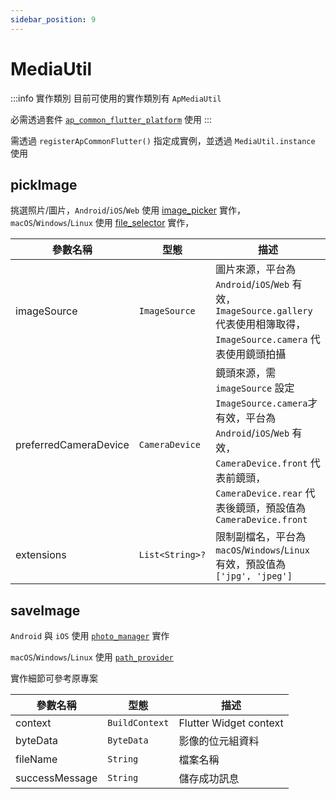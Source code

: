 ```yaml
---
sidebar_position: 9
---
```


# MediaUtil

:::info 實作類別
目前可使用的實作類別有 `ApMediaUtil`

必需透過套件 [`ap_common_flutter_platform`](https://pub.dev/packages/ap_common_flutter_platform)
使用
:::

需透過 `registerApCommonFlutter()` 指定成實例，並透過 `MediaUtil.instance` 使用

## pickImage

挑選照片/圖片，`Android`/`iOS`/`Web` 使用 [image_picker](https://pub.dev/packages/image_picker)
實作，`macOS`/`Windows`/`Linux` 使用 [file_selector](https://pub.dev/packages/file_selector) 實作，

| 參數名稱                  | 型態              | 描述                                                                                                                                                          |
|-----------------------|-----------------|-------------------------------------------------------------------------------------------------------------------------------------------------------------|
| imageSource           | `ImageSource`   | 圖片來源，平台為 `Android`/`iOS`/`Web` 有效，`ImageSource.gallery` 代表使用相簿取得，`ImageSource.camera` 代表使用鏡頭拍攝                                                              |
| preferredCameraDevice | `CameraDevice`  | 鏡頭來源，需 `imageSource` 設定 `ImageSource.camera`才有效，平台為 `Android`/`iOS`/`Web` 有效，`CameraDevice.front` 代表前鏡頭，`CameraDevice.rear` 代表後鏡頭，預設值為 `CameraDevice.front` |
| extensions            | `List<String>?` | 限制副檔名，平台為 `macOS`/`Windows`/`Linux` 有效，預設值為 `['jpg', 'jpeg']`                                                                                               |

## saveImage

`Android` 與 `iOS` 使用 [`photo_manager`](https://pub.dev/packages/photo_manager) 實作

`macOS`/`Windows`/`Linux` 使用 [`path_provider`](https://pub.dev/packages/photo_manager)

實作細節可參考原專案

| 參數名稱           | 型態             | 描述                     |
|----------------|----------------|------------------------|
| context        | `BuildContext` | Flutter Widget context |
| byteData       | `ByteData`     | 影像的位元組資料               |
| fileName       | `String`       | 檔案名稱                   |
| successMessage | `String`       | 儲存成功訊息                 |